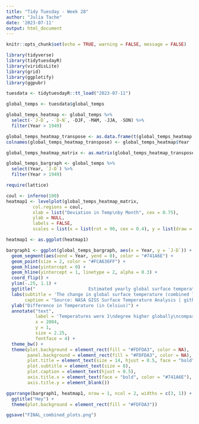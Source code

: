 ---
title: "Tidy Tuesday - Week 28"
author: "Julia Tache"
date: '2023-07-11'
output: html_document
---

```{r setup, include=FALSE}
knitr::opts_chunk$set(echo = TRUE, warning = FALSE, message = FALSE)
```

```{r load packages}

library(tidyverse)
library(tidytuesdayR)
library(viridisLite)
library(grid)
library(ggplotify)
library(ggpubr)

```

```{r load data}

tuesdata <- tidytuesdayR::tt_load("2023-07-11")

global_temps <- tuesdata$global_temps

```


```{r prepare data for mapping}

global_temps_heatmap <- global_temps %>%
  select(-`J-D`, -`D-N`, -DJF, -MAM, -JJA, -SON) %>%
  filter(Year > 1949)

global_temps_heatmap_transpose <- as.data.frame(t(global_temps_heatmap[,-1]))
colnames(global_temps_heatmap_transpose) <- global_temps_heatmap$Year

global_temps_heatmap_matrix <- as.matrix(global_temps_heatmap_transpose)

global_temps_bargraph <- global_temps %>%
  select(Year, `J-D`) %>%
  filter(Year > 1949)

```

```{r heatmap}

require(lattice)

coul <- inferno(100)
heatmap1 <- levelplot(global_temps_heatmap_matrix,
          col.regions = coul,
          xlab = list("Deviation in Temp\nby Month", cex = 0.75),
          ylab = NULL,
          labels = FALSE,
          scales = list(x = list(rot = 90, cex = 0.4), y = list(draw = FALSE)))

heatmap1 <- as.ggplot(heatmap1)

```

```{r bargraph}

bargraph1 <- ggplot(global_temps_bargraph, aes(x = Year, y = `J-D`)) +
  geom_segment(aes(xend = Year, yend = 0), color = "#741A6E") +
  geom_point(size = 2, color = "#FCA636FF") +
  geom_hline(yintercept = 0) +
  geom_hline(yintercept = 1, linetype = 2, alpha = 0.3) +
  coord_flip() +
  ylim(-.25, 1.1) +
  ggtitle("                    Estimated yearly global surface temperature anomalies from 1950-2023") +
  labs(subtitle = 'The change in global surface temperature (combined land-, air-, and sea-surface temperatures) has been\nincreasing year to year since the 1980s.\n\nGlobal surface temperatures are compared to a baseline established by NASA: the average global\nsurface temperature over a 30-year period (between 1951-1980). In 2016 and 2020, the difference\nbetween the average temperature for those years and the baseline temp was over one degree Celsius.',
       caption = "Source: NASA GISS Surface Temperature Analysis | github: julia-tache | July 11th, 2023") +
  ylab("Difference in Temperature (in Celsius)") +
  annotate("text",
           label = 'Temperatures were 1\ndegree higher globally\ncompared to the\n"normal" baseline in both\n2016 and 2020',
           x = 2004,
           y = 1,
           size = 2.25,
           fontface = 4) +
  theme_bw() +
  theme(plot.background = element_rect(fill = "#FDFDA3", color = NA),
        panel.background = element_rect(fill = "#FDFDA3", color = NA),
        plot.title = element_text(size = 14, hjust = 0.5, face = "bold", color = "#741A6E"),
        plot.subtitle = element_text(size = 8),
        plot.caption = element_text(hjust = 0.5),
        axis.title.x = element_text(face = "bold", color = "#741A6E"),
        axis.title.y = element_blank())

```

```{r combine plots}

ggarrange(bargraph1, heatmap1, nrow = 1, ncol = 2, widths = c(3, 1)) +
  ggtitle("Hey") +
  theme(plot.background = element_rect(fill = "#FDFDA3"))

ggsave("FINAL_combined_plots.png")

```

